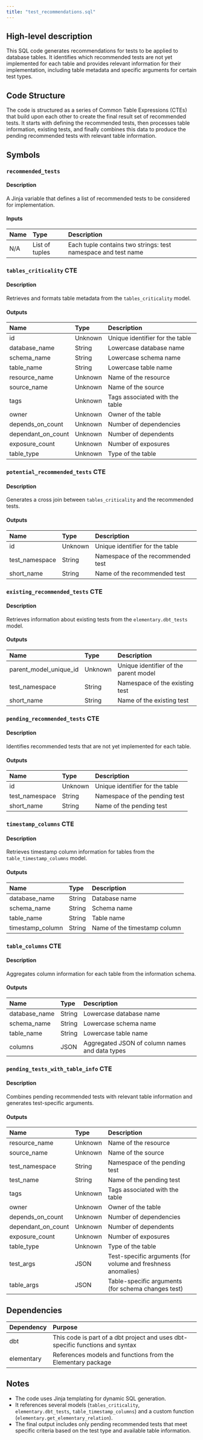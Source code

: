 ```yaml
---
title: "test_recommendations.sql"
---
```


## High-level description
This SQL code generates recommendations for tests to be applied to database tables. It identifies which recommended tests are not yet implemented for each table and provides relevant information for their implementation, including table metadata and specific arguments for certain test types.

## Code Structure
The code is structured as a series of Common Table Expressions (CTEs) that build upon each other to create the final result set of recommended tests. It starts with defining the recommended tests, then processes table information, existing tests, and finally combines this data to produce the pending recommended tests with relevant table information.

## Symbols

### `recommended_tests`
#### Description
A Jinja variable that defines a list of recommended tests to be considered for implementation.

#### Inputs
| Name | Type | Description |
|:-----|:-----|:------------|
| N/A | List of tuples | Each tuple contains two strings: test namespace and test name |

### `tables_criticality` CTE
#### Description
Retrieves and formats table metadata from the `tables_criticality` model.

#### Outputs
| Name | Type | Description |
|:-----|:-----|:------------|
| id | Unknown | Unique identifier for the table |
| database_name | String | Lowercase database name |
| schema_name | String | Lowercase schema name |
| table_name | String | Lowercase table name |
| resource_name | Unknown | Name of the resource |
| source_name | Unknown | Name of the source |
| tags | Unknown | Tags associated with the table |
| owner | Unknown | Owner of the table |
| depends_on_count | Unknown | Number of dependencies |
| dependant_on_count | Unknown | Number of dependents |
| exposure_count | Unknown | Number of exposures |
| table_type | Unknown | Type of the table |

### `potential_recommended_tests` CTE
#### Description
Generates a cross join between `tables_criticality` and the recommended tests.

#### Outputs
| Name | Type | Description |
|:-----|:-----|:------------|
| id | Unknown | Unique identifier for the table |
| test_namespace | String | Namespace of the recommended test |
| short_name | String | Name of the recommended test |

### `existing_recommended_tests` CTE
#### Description
Retrieves information about existing tests from the `elementary.dbt_tests` model.

#### Outputs
| Name | Type | Description |
|:-----|:-----|:------------|
| parent_model_unique_id | Unknown | Unique identifier of the parent model |
| test_namespace | String | Namespace of the existing test |
| short_name | String | Name of the existing test |

### `pending_recommended_tests` CTE
#### Description
Identifies recommended tests that are not yet implemented for each table.

#### Outputs
| Name | Type | Description |
|:-----|:-----|:------------|
| id | Unknown | Unique identifier for the table |
| test_namespace | String | Namespace of the pending test |
| short_name | String | Name of the pending test |

### `timestamp_columns` CTE
#### Description
Retrieves timestamp column information for tables from the `table_timestamp_columns` model.

#### Outputs
| Name | Type | Description |
|:-----|:-----|:------------|
| database_name | String | Database name |
| schema_name | String | Schema name |
| table_name | String | Table name |
| timestamp_column | String | Name of the timestamp column |

### `table_columns` CTE
#### Description
Aggregates column information for each table from the information schema.

#### Outputs
| Name | Type | Description |
|:-----|:-----|:------------|
| database_name | String | Lowercase database name |
| schema_name | String | Lowercase schema name |
| table_name | String | Lowercase table name |
| columns | JSON | Aggregated JSON of column names and data types |

### `pending_tests_with_table_info` CTE
#### Description
Combines pending recommended tests with relevant table information and generates test-specific arguments.

#### Outputs
| Name | Type | Description |
|:-----|:-----|:------------|
| resource_name | Unknown | Name of the resource |
| source_name | Unknown | Name of the source |
| test_namespace | String | Namespace of the pending test |
| test_name | String | Name of the pending test |
| tags | Unknown | Tags associated with the table |
| owner | Unknown | Owner of the table |
| depends_on_count | Unknown | Number of dependencies |
| dependant_on_count | Unknown | Number of dependents |
| exposure_count | Unknown | Number of exposures |
| table_type | Unknown | Type of the table |
| test_args | JSON | Test-specific arguments (for volume and freshness anomalies) |
| table_args | JSON | Table-specific arguments (for schema changes test) |

## Dependencies
| Dependency | Purpose |
|:-----------|:--------|
| dbt | This code is part of a dbt project and uses dbt-specific functions and syntax |
| elementary | References models and functions from the Elementary package |

## Notes
- The code uses Jinja templating for dynamic SQL generation.
- It references several models (`tables_criticality`, `elementary.dbt_tests`, `table_timestamp_columns`) and a custom function (`elementary.get_elementary_relation`).
- The final output includes only pending recommended tests that meet specific criteria based on the test type and available table information.